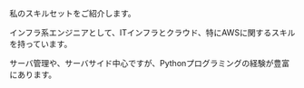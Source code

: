 私のスキルセットをご紹介します。

インフラ系エンジニアとして、ITインフラとクラウド、特にAWSに関するスキルを持っています。

サーバ管理や、サーバサイド中心ですが、Pythonプログラミングの経験が豊富にあります。
